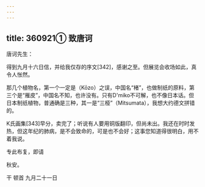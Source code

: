 ```yaml
---
---
---
```

title: 360921① 致唐诃
---




唐诃先生：

得到九月十六日信，并给我仅存的序文[342]，感谢之至。但展览会收场如此，真令人怅然。

那几个植物名，第一个一定是（Kōzo）之误，中国名“楮”，也做制纸的原料，第三个是“雁皮”，中国名不知，也许没有。只有D'miko不可解，也不像日本话。但日本制纸植物，普通确是三种，其一是“三桠”（Mitsumata），我想大约德文拼错的。

K氏画集[343]早分，卖完了；听说有人要用铜版翻印，但尚未出。我还在时时发热，但这年纪的肺病，是不会致命的，可是也不会好；这事您知道得很明白，用不着我说。

专此布复，即请

秋安。

干 顿首 九月二十一日